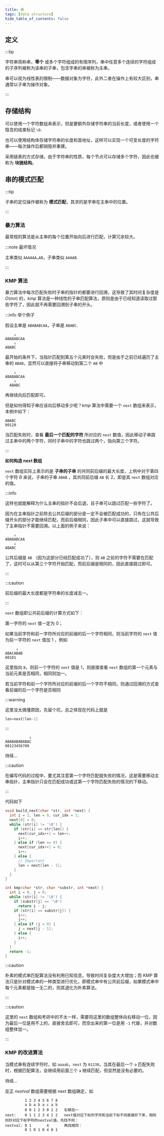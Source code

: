 ```yaml
---
title: 串
tags: [data structure]
hide_table_of_contents: false
---
```


## 定义

:::tip

字符串简称串，**零个** 或多个字符组成的有限序列，串中任意多个连续的字符组成的子序列被称为该串的子串，包含字串的串被称为主串。

串可以视为线性表的限制——数据对象为字符，此外二者在操作上有较大区别，串通常以子串为操作对象。

:::

## 存储结构

可以使用一个字符数组来表示，但是要额外存储字符串的当前长度，或者使用一个隐含的结束标记 `\0`.

也可以使用结构体存储字符串的长度和首地址，这样可以实现一个可变长度的字符串——每次操作后都销毁并重建。

采用链表的方式存储，由于字符串的性质，每个节点可以存储多个字符，因此也被称为 **块链结构**。

## 串的模式匹配

:::tip

子串的定位操作被称为 **模式匹配**，其求的是字串在主串中的位置。

:::

### 暴力算法

最常规的算法是从主串的每个位置开始向后进行匹配，计算冗余较大。

:::note 最坏情况

主串类似 `AAAAAA…AB`，子串类似 `AAAAB`.

:::

### KMP 算法

暴力算法中每次匹配失败时子串的指针的都要进行回溯，这导致了其时间复杂度是 $O(mn)$ 的，$kmp$ 算法是一种线性的子串匹配算法，原则是由于已经知道读取过那些字符了，因此就不再需要回溯到子串的开头。

:::info 举个例子

假设主串是 `ABABABCAA`，子串是 `ABABC`.

```	
    ↓
ABABABCAA
    ↓
ABABC
```

最开始的条件下，当指针匹配到第五个元素时会失败，但是由于之前已经遍历了主串的 `ABAB`，显然可以直接将子串移动到第二个 `AB` 中

```
    ↓
ABABABCAA
    ↓
  ABABC
```

再继续向后匹配即可。

但是如何得知子串应该向后移动多少呢？$kmp$ 算法中需要一个 `next` 数组来表示，本例中如下：

```
ABABC
00120
```

当匹配失败时，查看 **最后一个匹配的字符** 所对应的 `next` 数值，因此移动子串跳过主串中的两个字符，同时子串中的字符也跳过两个，指向第三个字符。

:::

**如何构造 next 数组**

`next` 数组实际上表示的是 **子串的子串** 的共同前后缀的最大长度，上例中对于第四个字符 $B$ 来说，子串的子串 `ABAB` ，其共同前后缀 `AB` 长 $2$，即是其 `next` 数组对应的值。

:::info

这样也就能解释为什么主串的指针不会后退，且子串可以跳过匹配一些字符了。

因为在主串指针之前除去公共后缀的部分是一定不会被匹配成功的，只有在公共后缀开头的部分才能继续匹配，而前后缀相同，因此子串中可以直接跳过，这就导致了主串指针不需要回溯。以上面的例子来说：

```
    ↓
ABABABCAA
    ↓
ABABC
```

公共后缀是 `AB` （因为这部分已经匹配成功了），则 `AB` 之前的字符不需要在匹配了，这时可以从第三个字符开始匹配，而前后缀是相同的，因此直接跳过即可。

:::

:::caution

前后缀的最大长度都是字符串的长度减去一。

:::

`next` 数组即公共前后缀的计算方式如下：

第一字符的 `next` 值一定为 $0$；

如果当前字符和前一字符所对应的前缀的后一个字符相同，则当前字符的 `next` 值为前一字符的 `next` 值加 1 ，例如

```
     ↓
ABACABAB
00101
```

这里指向 `B`，则前一个字符的 `next` 值是 $1$，则直接查看 `next` 数组的第一个元素与当前元素是否相同，相同则加一。

若当前字符和前一个字符所对应的前缀的后一个字符不相同，则通过回溯的方式查看前缀的后一个字符是否相同

:::warning

这里没太搞懂原因，先留个坑，总之体现在代码上就是

```c
len=next[len-1]
```

:::

```
           ↓
ABABABABABAC
00123456789
```

待续…

:::caution

在编写代码的过程中，要尤其注意第一个字符匹配就失败的情况，这是需要移动主串指针，主串指针只会在匹配成功或这第一个字符匹配失败的情况的下移动。

:::

代码如下

```c
void build_next(char *str, int *next) {
  int i = 1, len = 0, cur_idx = 1;
  next[0] = 0;
  while (str[i] != '\0') {
    if (str[i] == str[len]) {
      next[cur_idx++] = len++;
      i++;
    } else if (len == 0) {
      next[cur_idx++] = 0;
      i++;
    } else {
	  // Important
      len = next[len - 1];
    }
  }
}

int kmp(char *str, char *substr, int *next) {
  int i = 0, j = 0;
  while (str[i] != '\0') {
    if (substr[j] == '\0')
      return i - j;
    if (str[i] == substr[j]) {
      i++;
      j++;
    } else if (j > 0) {
      j = next[j - 1];
    } else {
      i++;
    }
  }
  return -1;
}

```

:::caution

朴素的模式串匹配算法没有利用已知信息，导致时间复杂度大大增加；而 KMP 算法只是针对模式串的一种类型进行优化，即模式串中有公共前后缀，如果模式串中每个元素都是独一无二的，则其退化为朴素算法。

:::

:::caution

这里的 `next` 数组和考研中的不太一样，需要将这里的数组整体向右移动一位，因为最后一位是用不上的，直接舍去即可，而空出来的第一位是用 `-1` 代替，并对数组整体加一。

:::

### KMP 的改进算法

当模式串有连续字符时，如 `aaaab`，`next` 为 `01230`，当其在最后一个 `a` 匹配失败时，根据匹配算法，会继续用前面三个 `a` 继续匹配，但显然是没有必要的。

待续…

反正 $nextval$ 数组需要根据 next 数组确定，如

```
         1 2 3 4 5 6 7 8
         a b a b a c a b
         0 0 1 2 3 0 1 2   右移加一
next:    0 1 1 2 3 4 1 2   next值对应下标的字符和当前下标不同直接抄下来，相同则抄对应下标字符的nextval值，先找不同：
nextval: 0 1       4       再找相同：
         0 1 0 1 0 4 0 1
```
